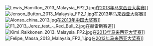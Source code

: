 [[File:Lewis_Hamilton_2013_Malaysia_FP2_1.jpg|thumb]]在[[2013年马来西亚大奖赛|2013年马来西亚大奖赛]]]]
[[File:Jenson_Button_2013_Malaysia_FP2_1.jpg|thumb]]在[[2013年马来西亚大奖赛|2013年马来西亚大奖赛]]]]
[[File:Alonso_china_2013.jpg|thumb]]在[[2013年中国大奖赛|2013年中国大奖赛]]]]
[[File:F1_2013_Jerez_test_-_Red_Bull_2.jpg|thumb]]在赫雷斯赛道]]
[[File:Kimi_Raikkonen_2013_Malaysia_FP2.jpg|thumb]]在[[2013年马来西亚大奖赛|2013年马来西亚大奖赛]]]]
[[File:Felipe_Massa_2013_Malaysia_FP2_1.jpg|thumb]]在[[2013年马来西亚大奖赛|2013年马来西亚大奖赛]]]]